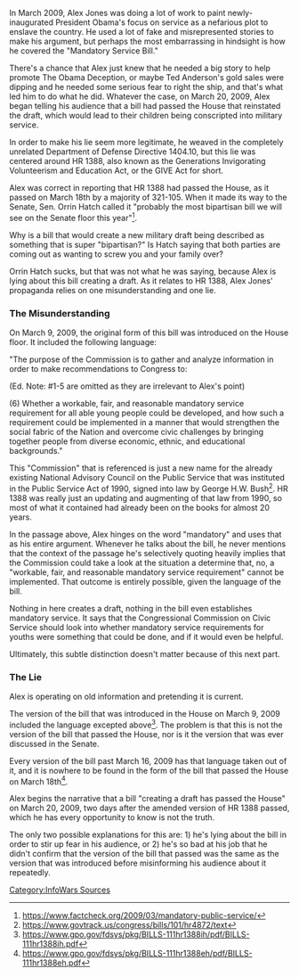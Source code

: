 In March 2009, Alex Jones was doing a lot of work to paint newly-inaugurated President Obama's focus on service as a nefarious plot to enslave the country. He used a lot of fake and misrepresented stories to make his argument, but perhaps the most embarrassing in hindsight is how he covered the "Mandatory Service Bill."

There's a chance that Alex just knew that he needed a big story to help promote The Obama Deception, or maybe Ted Anderson's gold sales were dipping and he needed some serious fear to right the ship, and that's what led him to do what he did. Whatever the case, on March 20, 2009, Alex began telling his audience that a bill had passed the House that reinstated the draft, which would lead to their children being conscripted into military service.

In order to make his lie seem more legitimate, he weaved in the completely unrelated Department of Defense Directive 1404.10, but this lie was centered around HR 1388, also known as the Generations Invigorating Volunteerism and Education Act, or the GIVE Act for short.

Alex was correct in reporting that HR 1388 had passed the House, as it passed on March 18th by a majority of 321-105. When it made its way to the Senate, Sen. Orrin Hatch called it "probably the most bipartisan bill we will see on the Senate floor this year"<ref>https://www.factcheck.org/2009/03/mandatory-public-service/</ref>.

Why is a bill that would create a new military draft being described as something that is super "bipartisan?" Is Hatch saying that both parties are coming out as wanting to screw you and your family over?

Orrin Hatch sucks, but that was not what he was saying, because Alex is lying about this bill creating a draft. As it relates to HR 1388, Alex Jones' propaganda relies on one misunderstanding and one lie.

===The Misunderstanding===

On March 9, 2009, the original form of this bill was introduced on the House floor. It included the following language:

"The purpose of the Commission is to gather and analyze information in order to make recommendations to Congress to:

(Ed. Note: #1-5 are omitted as they are irrelevant to Alex's point)

(6) Whether a workable, fair, and reasonable mandatory service requirement for all able young people could be developed, and how such a requirement could be implemented in a manner that would strengthen the social fabric of the Nation and overcome civic challenges by bringing together people from diverse economic, ethnic, and educational backgrounds."

This "Commission" that is referenced is just a new name for the already existing National Advisory Council on the Public Service that was instituted in the Public Service Act of 1990, signed into law by George H.W. Bush<ref>https://www.govtrack.us/congress/bills/101/hr4872/text</ref>. HR 1388 was really just an updating and augmenting of that law from 1990, so most of what it contained had already been on the books for almost 20 years.

In the passage above, Alex hinges on the word "mandatory" and uses that as his entire argument. Whenever he talks about the bill, he never mentions that the context of the passage he's selectively quoting heavily implies that the Commission could take a look at the situation a determine that, no, a "workable, fair, and reasonable mandatory service requirement" cannot be implemented. That outcome is entirely possible, given the language of the bill.

Nothing in here creates a draft, nothing in the bill even establishes mandatory service. It says that the Congressional Commission on Civic Service should look into whether mandatory service requirements for youths were something that could be done, and if it would even be helpful.

Ultimately, this subtle distinction doesn't matter because of this next part.

===The Lie===

Alex is operating on old information and pretending it is current.

The version of the bill that was introduced in the House on March 9, 2009 included the language excepted above<ref>https://www.gpo.gov/fdsys/pkg/BILLS-111hr1388ih/pdf/BILLS-111hr1388ih.pdf</ref>. The problem is that this is not the version of the bill that passed the House, nor is it the version that was ever discussed in the Senate.

Every version of the bill past March 16, 2009 has that language taken out of it, and it is nowhere to be found in the form of the bill that passed the House on March 18th<ref>https://www.gpo.gov/fdsys/pkg/BILLS-111hr1388eh/pdf/BILLS-111hr1388eh.pdf</ref>.

Alex begins the narrative that a bill "creating a draft has passed the House" on March 20, 2009, two days after the amended version of HR 1388 passed, which he has every opportunity to know is not the truth.

The only two possible explanations for this are: 1) he's lying about the bill in order to stir up fear in his audience, or 2) he's so bad at his job that he didn't confirm that the version of the bill that passed was the same as the version that was introduced before misinforming his audience about it repeatedly.
[[Category:InfoWars Sources]]

